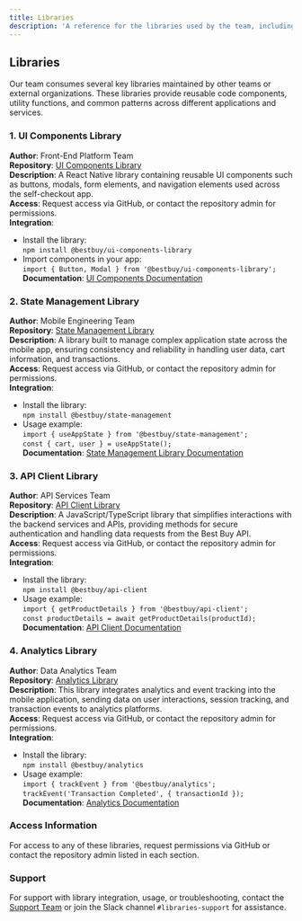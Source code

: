 ```yaml
---
title: Libraries
description: 'A reference for the libraries used by the team, including access details, usage guidelines, and integration instructions.'
---
```


## Libraries

Our team consumes several key libraries maintained by other teams or external organizations. These libraries provide reusable code components, utility functions, and common patterns across different applications and services.

### 1. UI Components Library
**Author**: Front-End Platform Team  
**Repository**: [UI Components Library](https://github.com/frontend-team/ui-components-library)  
**Description**: A React Native library containing reusable UI components such as buttons, modals, form elements, and navigation elements used across the self-checkout app.  
**Access**: Request access via GitHub, or contact the repository admin for permissions.  
**Integration**:  
- Install the library:  
  `npm install @bestbuy/ui-components-library`  
- Import components in your app:  
  `import { Button, Modal } from '@bestbuy/ui-components-library';`  
**Documentation**: [UI Components Documentation](https://github.com/frontend-team/ui-components-library/wiki)

### 2. State Management Library
**Author**: Mobile Engineering Team  
**Repository**: [State Management Library](https://github.com/mobile-team/state-management-library)  
**Description**: A library built to manage complex application state across the mobile app, ensuring consistency and reliability in handling user data, cart information, and transactions.  
**Access**: Request access via GitHub, or contact the repository admin for permissions.  
**Integration**:  
- Install the library:  
  `npm install @bestbuy/state-management`  
- Usage example:  
  `import { useAppState } from '@bestbuy/state-management';`  
  `const { cart, user } = useAppState();`  
**Documentation**: [State Management Library Documentation](https://github.com/mobile-team/state-management-library/wiki)

### 3. API Client Library
**Author**: API Services Team  
**Repository**: [API Client Library](https://github.com/api-team/api-client-library)  
**Description**: A JavaScript/TypeScript library that simplifies interactions with the backend services and APIs, providing methods for secure authentication and handling data requests from the Best Buy API.  
**Access**: Request access via GitHub, or contact the repository admin for permissions.  
**Integration**:  
- Install the library:  
  `npm install @bestbuy/api-client`  
- Usage example:  
  `import { getProductDetails } from '@bestbuy/api-client';`  
  `const productDetails = await getProductDetails(productId);`  
**Documentation**: [API Client Documentation](https://github.com/api-team/api-client-library/wiki)

### 4. Analytics Library
**Author**: Data Analytics Team  
**Repository**: [Analytics Library](https://github.com/analytics-team/analytics-library)  
**Description**: This library integrates analytics and event tracking into the mobile application, sending data on user interactions, session tracking, and transaction events to analytics platforms.  
**Access**: Request access via GitHub, or contact the repository admin for permissions.  
**Integration**:  
- Install the library:  
  `npm install @bestbuy/analytics`  
- Usage example:  
  `import { trackEvent } from '@bestbuy/analytics';`  
  `trackEvent('Transaction Completed', { transactionId });`  
**Documentation**: [Analytics Documentation](https://github.com/analytics-team/analytics-library/wiki)

### Access Information

For access to any of these libraries, request permissions via GitHub or contact the repository admin listed in each section.

### Support

For support with library integration, usage, or troubleshooting, contact the [Support Team](mailto:support@bestbuy.com) or join the Slack channel `#libraries-support` for assistance.
